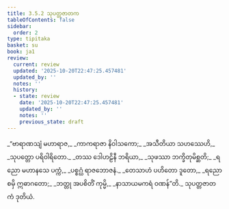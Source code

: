 ```yaml
---
title: 3.5.2 သုပတ္တဇာတက
tableOfContents: false
sidebar:
  order: 2
type: tipitaka
basket: su
book: ja1
review:
  current: review
  updated: '2025-10-20T22:47:25.457481'
  updated_by: ''
  notes: ''
  history:
  - state: review
    date: '2025-10-20T22:47:25.457481'
    updated_by: ''
    notes: ''
    previous_state: draft
---
```



<DynamicBreadcrumb />


<ReviewStatus review={frontmatter.review} showDetails={true} />

<HypothesisAnnotation frontmatter={frontmatter} />

<Division number="124" book="ja1" e="ch" v="22" p="88">

<Paragraph number="842" type="verses" book="ja1">
_“ဗာရာဏသျံ မဟာရာဇ,_  
_ကာကရာဇာ နိဝါသကော;_  
_အသီတိယာ သဟဿေဟိ,_  
_သုပတ္တော ပရိဝါရိတော._  

</Paragraph>

</Division>
<Division number="125" book="ja1" e="ch" v="22" p="88">

<Paragraph number="843" type="verses" book="ja1">
_တဿ ဒေါဟဠိနီ ဘရိယာ,_  
_သုဖဿာ ဘက္ခိတုမိစ္ဆတိ;_  
_ရညော မဟာနသေ ပက္ကံ,_  
_ပစ္စဂ္ဃံ ရာဇဘောဇနံ._  

</Paragraph>

</Division>
<Division number="126" book="ja1" e="ch" v="22" p="88">

<Paragraph number="844" type="verses" book="ja1">
_တေသာဟံ ပဟိတော ဒူတော,_  
_ရညော စမှိ ဣဓာဂတော;_  
_ဘတ္တု အပစိတိံ ကုမ္မိ,_  
_နာသာယမကရံ ဝဏန်”တိ._  


</Paragraph>
</Division>

<Paragraph number="845" type="center" book="ja1">
သုပတ္တဇာတကံ ဒုတိယံ.
</Paragraph>